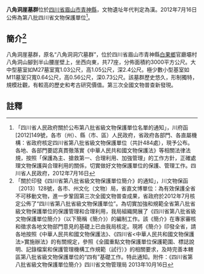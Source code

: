 {{msg:四川省文物保護單位
|名稱 = 八角洞崖墓群
|編號 = 83
|圖片 = 
|級別 = S8
|分類 = 
|時代 = [[漢代|漢代]]
|地点 = [[四川省|四川省]][[眉山市|眉山市]][[青神縣|青神縣]]
|坐標 =
|登錄 = 2012年7月16日
}}
'''八角洞崖墓群'''位於[[四川省|四川省]][[眉山市|眉山市]][[青神縣|青神縣]]，文物遺址年代判定為漢。2012年7月16日公佈為第八批四川省文物保護單位<ref>「四川省人民政府關於公布第八批省級文物保護單位名單的通知」，川府函[2012]149號，各市（州）、縣（市、區）人民政府，省政府各部門、各直屬機構：省政府核定四川省第八批省級文物保護單位（共計484處），現予公布。各地、各部門要認真貫徹落實《中華人民共和國文物保護法》等相關法律法規，按照「保護為主、搶救第一、合理利用、加強管理」的工作方針，正確處理文物保護與合理利用的關係，切實做好文物保護單位的保護、管理工作。四川省人民政府，2012年7月16日</ref>。
== 簡介<ref>「關於印發《四川省第八批省級文物保護單位簡介》的通知」，川文物保函〔2013〕128號，各市、州文化（文物）局，省直文博單位：為有效保護全省不可移動文物，進一步鞏固第三次全國文物普查成果，省政府於2012年7月核定公佈了“四川省第八批省級文物保護單位”。為切實加強和規範全省第八批省級文物保護單位的保護管理和合理利用，我局組織開展了《四川省第八批省級文物保護單位簡介》（以下簡稱《簡介》）的編制工作。該《簡介》在專家審核和徵求各地文物部門意見的基礎上已由我局核定。現將《簡介》印發全省，請各地按照《中華人民共和國文物保護法》、《四川省<中華人民共和國文物保護法>實施辦法》的有關規定，參照《全國重點文物保護單位保護範圍、標誌說明、記錄檔案和保護管理機構工作規範（試行）》的相關要求，及時完善本轄區第八批省級文物保護單位的“四有”基礎工作。特此通知。附件：《四川省第八批省級文物保護單位簡介》四川省文物管理局  2013年10月16日</ref> ==
八角洞崖墓群，原名“八角洞洞穴墓群”，位於四川省眉山市青神縣[[白果鄉|白果鄉]]官廳壩村八角洞山腳到半山腰崖壁上，坐西向東，共77座，分佈面積約3000平方公尺。大中型墓室如M27墓室寬1.03公尺，高1.05公尺，深2.4公尺。極少數小型基室如M11墓室只寬0.64公尺，高0.56公尺，深0.73公尺。該墓群歷史悠久，形制獨特，規模壯觀，有較高的歷史和考古研究價值。第三次全國文物普查新發現。

==註釋==
{{reflist}}
{{文物保護單位小作品}}
